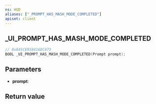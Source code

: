 ```yaml
---
ns: HUD
aliases: ["_PROMPT_HAS_MASH_MODE_COMPLETED"]
apiset: client
---
```

## _UI_PROMPT_HAS_MASH_MODE_COMPLETED

```c
// 0x845CE958416DC473
BOOL _UI_PROMPT_HAS_MASH_MODE_COMPLETED(Prompt prompt);
```


## Parameters
* **prompt**:

## Return value